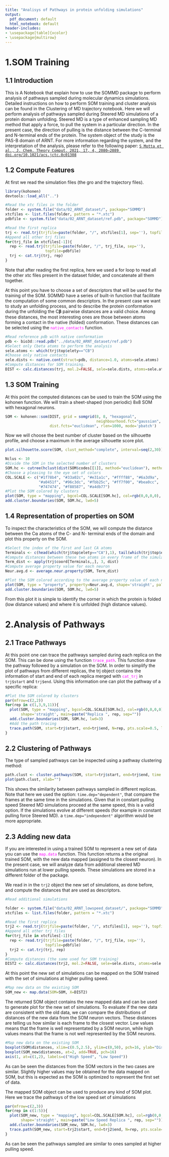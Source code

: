```yaml
---
title: "Analisys of Pathways in protein unfolding simulations"
output:
  pdf_document: default
  html_notebook: default
header-includes:
- \usepackage[table]{xcolor}
- \usepackage{multirow}
---
```


# 1.SOM Training

## 1.1 Introduction

This is A Notebook that explain how to use the SOMMD package to perform analysis of pathways sampled during molecular dynamics simulations. Detailed instructions on how to perform SOM training and cluster analysis can be found in the Clustering of MD trajectory notebook. Here we will perform analysis of pathways sampled during Steered MD simulations of a protein domain unfolding. Steered MD is a type of enhanced sampling MD method that apply a force, to pull the system in a particular direction. In the present case, the direction of pulling is the distance between the C-terminal and N-terminal ends of the protein. The system object of the study is the PAS-B domain of ARNT. For more information regarding the system, and the interpretation of the analysis, please refer to the following paper: [`S Motta et al., J. Chem. Theory Comput. 2021, 17, 4, 2080–2089 doi.org/10.1021/acs.jctc.0c01308`]{.underline}

## 1.2 Compute Features

At first we read the simulation files (the gro and the trajectory files).

```r
library(kohonen)
devtools::load_all("..")

#Read the xtc files in the folder
folder <- system.file("data/02_ARNT_dataset/", package="SOMMD")
xtcfiles <- list.files(folder, pattern = "*.xtc")
pdbfile <- system.file("data/02_ARNT_dataset/ref.pdb", package="SOMMD")

#Read the first replica
trj <- read.trj(trjfile=paste(folder, "/", xtcfiles[1], sep=''), topfile=pdbfile)
#Append all other trj files
for(trj_file in xtcfiles[-1]){
  rep <- read.trj(trjfile=paste(folder, "/", trj_file, sep=''),
                  topfile=pdbfile)
  trj <- cat.trj(trj, rep)
}
```

Note that after reading the first replica, here we used a for loop to read all the other xtc files present in the dataset folder, and concatenate all them together.

At this point you have to choose a set of descriptors that will be used for the training of the SOM. SOMMD have a series of built-in function that facilitate the computation of some common descriptors. In the present case we want to study an unfolding process, and to describe the protein conformation during the unfolding the C𝛃 pairwise distances are a valid choice. Among these distances, the most interesting ones are those between atoms forming a contact in the native (folded) conformation. These distances can be selected using the [`native_contacts`]{style="color:magenta"} function.

```r
#Read reference pdb with native conformation
pdb <- bio3d::read.pdb("../data/02_ARNT_dataset/ref.pdb")
#Select only Cbeta atoms to perform the analysis
sele.atoms <- which(trj$top$elety=="CB")
#Choose only native contacts
sele.dists <- native.cont(struct=pdb, distance=1.0, atoms=sele.atoms)
#Compute distances for SOM training. 
DIST <- calc.distances(trj, mol.2=FALSE, sele=sele.dists, atoms=sele.atoms)
```

## 1.3 SOM Training

At this point the computed distances can be used to train the SOM using the kohonen function. We will train a sheet-shaped (non periodic) 8x8 SOM with hexagonal neurons.

```r
SOM <- kohonen::som(DIST, grid = somgrid(8, 8, "hexagonal", 
                                         neighbourhood.fct="gaussian", toroidal=FALSE), 
                    dist.fcts="euclidean", rlen=1000, mode='pbatch')
```

Now we will choose the best number of cluster based on the silhouette profile, and choose a maximum in the average silhouette score plot.

```r
plot.silhouette.score(SOM, clust_method="complete", interval=seq(2,30))
```

```r
Nclus <- 10
#Divide the SOM in the selected number of clusters
SOM.hc <- cutree(hclust(dist(SOM$codes[[1]], method="euclidean"), method="complete"), 10)
#Choose a pleasing to the eye set of colors
COL.SCALE <- c("#1f78b4", "#33a02c", "#e31a1c", "#ffff88", "#6a3d9a", 
               "#a0451f", "#96c3dc", "#fbb25c", "#ff7f00", "#bea0cc", 
               "#747474", "#f88587", "#a4db77")
#Plot the SOM colored by clusters
plot(SOM, type = "mapping", bgcol=COL.SCALE[SOM.hc], col=rgb(0,0,0,0), shape='straight', main="")
add.cluster.boundaries(SOM, SOM.hc, lwd=5)

```

## 1.4 Representation of properties on SOM

To inspect the characteristics of the SOM, we will compute the distance between the C⍺ atoms of the C- and N- terminal ends of the domain and plot this property on the SOM.

```r
#Select the index of the first and last CA atoms
Terminals <- c(head(which(trj$top$elety=="CA"),1), tail(which(trj$top$elety=="CA"),1))
#Compute distances between these two atoms in every frame of the simulation
Term_dist <- apply(trj$coord[Terminals,,], 3, dist)
#Compute average property value for each neuron
Neur.avg.d <- average.neur.property(SOM, Term_dist)

#Plot the SOM colored according to the average property value of each neuron
plot(SOM, type = "property", property=Neur.avg.d, shape='straight', palette.name=colorRampPalette(c("blue", "yellow", "red")), main="")
add.cluster.boundaries(SOM, SOM.hc, lwd=5)
```

From this plot it is simple to identify the corner in which the protein is folded (low distance values) and where it is unfolded (high distance values).

# 2.Analysis of Pathways

## 2.1 Trace Pathways

At this point one can trace the pathways sampled during each replica on the SOM. This can be done using the function [`trace_path`]{style="color:magenta"}. This function draw the pathway followed by a simulation on the SOM. In order to simplify the plot of pathways from different replicas, the trj object contains the information of start and end of each replica merged with [`cat_trj`]{style="color:magenta"} in `trj$start` and `trj$end`. Using this information one can plot the pathway of a specific replica:

```r
#Plot the SOM colored by clusters
par(mfrow=c(2,2))
for(rep in c(1,3,9,11)){
  plot(SOM, type = "mapping", bgcol=COL.SCALE[SOM.hc], col=rgb(0,0,0,0), 
       shape='straight', main=paste("Replica ", rep, sep=""))
  add.cluster.boundaries(SOM, SOM.hc, lwd=3)
  #Add the path tracing
  trace.path(SOM, start=trj$start, end=trj$end, N=rep, pts.scale=0.5, lwd.scale=0.4)
}
```

## 2.2 Clustering of Pathways

The type of sampled pathways can be inspected using a pathway clustering method:

```r
path.clust <- cluster.pathways(SOM, start=trj$start, end=trj$end, time.dep="dependent")
plot(path.clust, xlab="")

```

This shows the similarity between pathways sampled in different replicas. Note that here we used the option: `time.dep="dependent"`, that compare the frames at the same time in the simulations. Given that in constant pulling speed Steered MD simulations proceed at the same speed, this is a valid option. If the simulations evolve at different speeds (for example in constant pulling force Steered MD). a `time.dep="independent"` algorithm would be more appropriate.

## 2.3 Adding new data

If you are interested in using a trained SOM to represent a new set of data you can use the `map.data`{style="color:magenta"} function. This function returns a the original trained SOM, with the new data mapped (assigned to the closest neuron). In the present case, we will analyze data from additional steered MD simulations run at lower pulling speeds. These simulations are stored in a different folder of the package.

We read in in the `trj2` object the new set of simulations, as done before, and compute the distances that are used as descriptors.

```r
#Read additional simulations

folder <- system.file("data/02_ARNT_lowspeed_dataset/", package="SOMMD")
xtcfiles <- list.files(folder, pattern = "*.xtc")

#Read the first replica
trj2 <- read.trj(trjfile=paste(folder, "/", xtcfiles[1], sep=''), topfile=pdbfile)
#Append all other trj files
for(trj_file in xtcfiles[-1]){
  rep <- read.trj(trjfile=paste(folder, "/", trj_file, sep=''),
                  topfile=pdbfile)
  trj2 <- cat.trj(trj, rep)
}
#Compute distances (the same used for SOM training)
DIST2 <- calc.distances(trj2, mol.2=FALSE, sele=sele.dists, atoms=sele.atoms)
```

At this point the new set of simulations can be mapped on the SOM trained with the set of simulations at higher pulling speed.

```r
#Map new data on the existing SOM
SOM_new <- map.data(SOM=SOM, X=DIST2)
```

The returned SOM object contains the new mapped data and can be used to generate plot for the new set of simulations. To evaluate if the new data are consistent with the old data, we can compare the distributions of distances of the new data from the SOM neuron vectors. These distances are telling us how similar is each frame to the closest vector. Low values means that the frame is well representated by a SOM neuron, while high values means that the frame is not well represented by the SOM neurons.

```r
#Map new data on the existing SOM
boxplot(SOM$distances, xlim=c(0.5,2.5), ylim=c(0,50), pch=16, ylab="Distance")
boxplot(SOM_new$distances, at=2, add=TRUE, pch=16)
axis(1, at=c(1,2), labels=c("High Speed", "Low Speed"))
```

As can be seen the distances from the SOM vectors in the two cases are similar. Slightly higher values may be obtained for the data mapped on SOM, but this is expected as the SOM is optimized to represent the first set of data.

The mapped SOM object can be used to produce any kind of SOM plot. Here we trace the pathways of the low speed set of simulations

```r
par(mfrow=c(2,3))
for(rep in c(1:5)){
  plot(SOM_new, type = "mapping", bgcol=COL.SCALE[SOM.hc], col=rgb(0,0,0,0), 
       shape='straight', main=paste("Low Speed Replica ", rep, sep=""))
  add.cluster.boundaries(SOM_new, SOM.hc, lwd=3)
  trace.path(SOM_new, start=trj2$start, end=trj2$end, N=rep, pts.scale=0.5, lwd.scale=0.5)
}
```

As can be seen the pathways sampled are similar to ones sampled at higher pulling speed.
